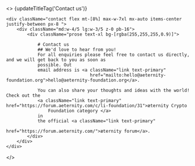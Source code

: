 
<>
    {updateTitleTag('Contact us')}

    <div className="contact flex mt-[8%] max-w-7xl mx-auto items-center justify-between px-8 ">
        <div className="md:w-4/5 lg:w-3/5 z-0 pb-16">
            <div className="prose text-xl bg-[rgba(255,255,255,0.9)]">

                # Contact us
                ## We'd love to hear from you!
                For all enquiries please feel free to contact us directly, and we will get back to you as soon as
                possible. Out
                email address is <a className="link text-primary"
                                    href="mailto:hello@aeternity-foundation.org">hello@aeternity-foundation.org</a>.

                You can also share your thoughts and ideas with the world! Check out the
                <a className="link text-primary" href="https://forum.aeternity.com/c/li-foundation/31">æternity Crypto
                    Foundation category </a>
                in
                the official <a className="link text-primary"
                                href="https://forum.aeternity.com/">æternity forum</a>.
            </div>
        </div>
    </div>
</>